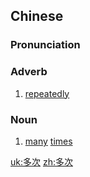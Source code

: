 ==Chinese==
{{zh-forms}}

===Pronunciation===
{{zh-pron
|m=duōcì
|cat=adv,n
}}

===Adverb===
{{zh-adv}}

# [[repeatedly]]

===Noun===
{{zh-noun}}

# [[many]] [[time]]s

[[uk:多次]]
[[zh:多次]]